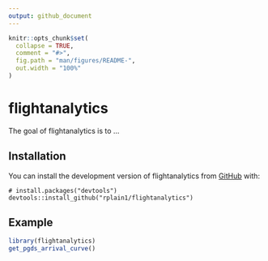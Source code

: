```yaml
---
output: github_document
---
```


<!-- README.md is generated from README.Rmd. Please edit that file -->

```r
knitr::opts_chunk$set(
  collapse = TRUE,
  comment = "#>",
  fig.path = "man/figures/README-",
  out.width = "100%"
)
```

# flightanalytics

<!-- badges: start -->
<!-- badges: end -->

The goal of flightanalytics is to ...

## Installation

You can install the development version of flightanalytics from [GitHub](https://github.com/) with:

``` 
# install.packages("devtools")
devtools::install_github("rplain1/flightanalytics")
```

## Example


```r
library(flightanalytics)
get_pgds_arrival_curve()
```
